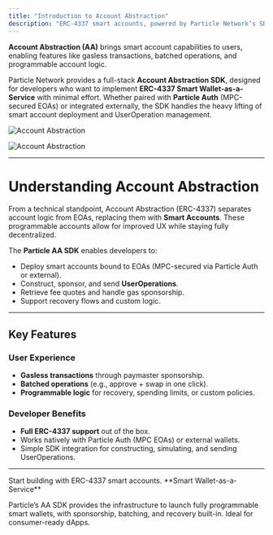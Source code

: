 ```yaml
---
title: "Introduction to Account Abstraction"
description: "ERC-4337 smart accounts, powered by Particle Network’s SDK."
---
```


**Account Abstraction (AA)** brings smart account capabilities to users, enabling features like gasless transactions, batched operations, and programmable account logic.  

Particle Network provides a full-stack **Account Abstraction SDK**, designed for developers who want to implement **ERC-4337 Smart Wallet-as-a-Service** with minimal effort. Whether paired with **Particle Auth** (MPC-secured EOAs) or integrated externally, the SDK handles the heavy lifting of smart account deployment and UserOperation management.

<Frame caption="User flow of Particle Network’s Account Abstraction.">
  <img
    className="block dark:hidden"
    src="/aa/images/aa.png"
    alt="Account Abstraction"
  />

  <img
    className="hidden dark:block"
    src="/aa/images/aa.png"
    alt="Account Abstraction"
  />
</Frame>

---

# Understanding Account Abstraction

From a technical standpoint, Account Abstraction (ERC-4337) separates account logic from EOAs, replacing them with **Smart Accounts**. These programmable accounts allow for improved UX while staying fully decentralized.  

The **Particle AA SDK** enables developers to:  
- Deploy smart accounts bound to EOAs (MPC-secured via Particle Auth or external).  
- Construct, sponsor, and send **UserOperations**.  
- Retrieve fee quotes and handle gas sponsorship.  
- Support recovery flows and custom logic.

---

## Key Features

### User Experience
- **Gasless transactions** through paymaster sponsorship.  
- **Batched operations** (e.g., approve + swap in one click).  
- **Programmable logic** for recovery, spending limits, or custom policies.  

### Developer Benefits
- **Full ERC-4337 support** out of the box.  
- Works natively with Particle Auth (MPC EOAs) or external wallets.  
- Simple SDK integration for constructing, simulating, and sending UserOperations.  

---

<Card title="Explore the AA SDK" icon="cogs" href="/aa/introduction">
  Start building with ERC-4337 smart accounts.
</Card>

<Tip>
  **Smart Wallet-as-a-Service**  

  Particle’s AA SDK provides the infrastructure to launch fully programmable smart wallets, with sponsorship, batching, and recovery built-in. Ideal for consumer-ready dApps.  
</Tip>
